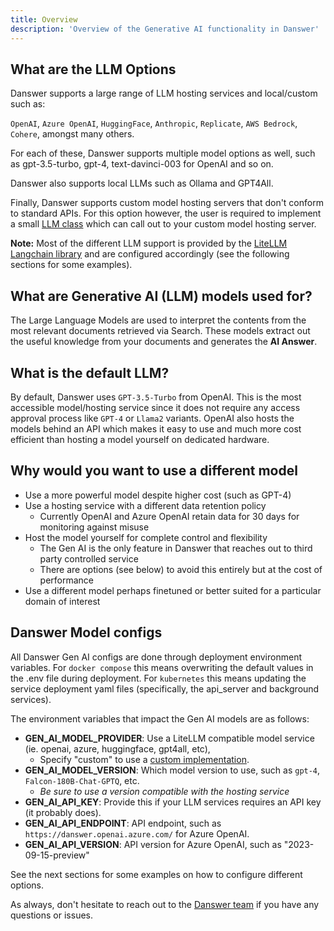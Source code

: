 ```yaml
---
title: Overview
description: 'Overview of the Generative AI functionality in Danswer'
---
```


## What are the LLM Options
Danswer supports a large range of LLM hosting services and local/custom such as:

`OpenAI`, `Azure OpenAI`, `HuggingFace`, `Anthropic`, `Replicate`, `AWS Bedrock`, `Cohere`, amongst many others.

For each of these, Danswer supports multiple model options as well, such as gpt-3.5-turbo,
gpt-4, text-davinci-003 for OpenAI and so on.

Danswer also supports local LLMs such as Ollama and GPT4All.

Finally, Danswer supports custom model hosting servers that don't conform to standard APIs. For this option however,
the user is required to implement a small [LLM class](https://github.com/danswer-ai/danswer/blob/main/backend/danswer/llm/custom_llm.py#L14)
which can call out to your custom model hosting server.

**Note:** Most of the different LLM support is provided by the [LiteLLM Langchain library](https://python.langchain.com/docs/integrations/chat/litellm)
and are configured accordingly (see the following sections for some examples).


## What are Generative AI (LLM) models used for?
The Large Language Models are used to interpret the contents from the most relevant documents retrieved via Search.
These models extract out the useful knowledge from your documents and generates the **AI Answer**.


## What is the default LLM?
By default, Danswer uses `GPT-3.5-Turbo` from OpenAI. This is the most accessible model/hosting service since it does
not require any access approval process like `GPT-4` or `Llama2` variants.
OpenAI also hosts the models behind an API which makes it easy to use and much more cost efficient than hosting a model
yourself on dedicated hardware.


## Why would you want to use a different model
- Use a more powerful model despite higher cost (such as GPT-4)
- Use a hosting service with a different data retention policy
    - Currently OpenAI and Azure OpenAI retain data for 30 days for monitoring against misuse
- Host the model yourself for complete control and flexibility
    - The Gen AI is the only feature in Danswer that reaches out to third party controlled service
    - There are options (see below) to avoid this entirely but at the cost of performance
- Use a different model perhaps finetuned or better suited for a particular domain of interest


## Danswer Model configs
All Danswer Gen AI configs are done through deployment environment variables. For `docker compose` this means
overwriting the default values in the .env file during deployment. For `kubernetes` this means updating the service
deployment yaml files (specifically, the api_server and background services).

The environment variables that impact the Gen AI models are as follows:
- **GEN_AI_MODEL_PROVIDER**: Use a LiteLLM compatible model service (ie. openai, azure, huggingface, gpt4all, etc),
    - Specify "custom" to use a [custom implementation](https://github.com/danswer-ai/danswer/blob/main/backend/danswer/llm/custom_llm.py#L14).
- **GEN_AI_MODEL_VERSION**: Which model version to use, such as `gpt-4`, `Falcon-180B-Chat-GPTQ`, etc.
    - _Be sure to use a version compatible with the hosting service_
- **GEN_AI_API_KEY**: Provide this if your LLM services requires an API key (it probably does).
- **GEN_AI_API_ENDPOINT**: API endpoint, such as `https://danswer.openai.azure.com/` for Azure OpenAI.
- **GEN_AI_API_VERSION**: API version for Azure OpenAI, such as "2023-09-15-preview"

See the next sections for some examples on how to configure different options.

As always, don't hesitate to reach out to the [Danswer team](https://docs.danswer.dev/contact_us) if you have any
questions or issues.
